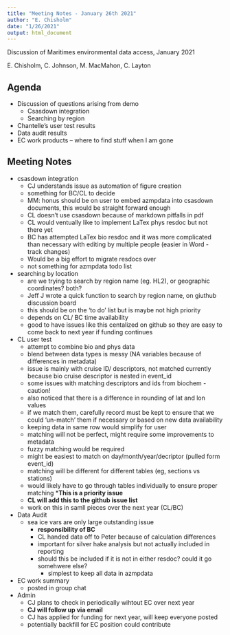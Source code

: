 ```yaml
---
title: "Meeting Notes - January 26th 2021"
author: "E. Chisholm"
date: "1/26/2021"
output: html_document
---
```


Discussion of Maritimes environmental data access, January 2021

 E. Chisholm, C. Johnson, M. MacMahon, C. Layton


## Agenda
*	Discussion of questions arising from demo
    * Csasdown integration
    * Searching by region
* Chantelle’s user test results
* Data audit results
*	EC work products – where to find stuff when I am gone



## Meeting Notes
* csasdown integration
  * CJ understands issue as automation of figure creation
  * something for BC/CL to decide
  * MM: honus should be on user to embed azmpdata into csasdown documents, this would be straight forward enough
  * CL doesn't use csasdown because of markdown pitfalls in pdf
  * CL would ventually like to implement LaTex phys resdoc but not there yet
  * BC has attempted LaTex bio resdoc and it was more complicated than necessary with editing by multiple people (easier in Word - track changes)
  * Would be a big effort to migrate resdocs over
  * not something for azmpdata todo list
  
* searching by location
  * are we trying to search by region name (eg. HL2), or geographic coordinates? both?
  * Jeff J wrote a quick function to search by region name, on giuthub discussion board
  * this should be on the 'to do' list but is maybe not high priority
  * depends on CL/ BC time availability
  * good to have issues like this centalized on github so they are easy to come back to next year if funding continues
  
* CL user test
  * attempt to combine bio and phys data
  * blend between data types is messy (NA variables because of differences in metadata)
  * issue is mainly with cruise ID/ descriptors, not matched currently because bio cruise descriptor is nested in event_id
  * some issues with matching descriptors and ids from biochem - caution!
  * also noticed that there is a difference in rounding of lat and lon values
  * if we match them, carefully record must be kept to ensure that we could 'un-match' them if necessary or based on new data availability
  * keeping data in same row would simplify for user
  * matching will not be perfect, might require some improvements to metadata
  * fuzzy matching would be required
  * might be easiest to match on day/month/year/decriptor (pulled form event_id)
  * matching will be different for different tables (eg, sections vs stations)
  * would likely have to go through tables individually to ensure proper matching
  *__This is a priority issue__
  * __CL will add this to the github issue list__
  * work on this in samll pieces over the next year (CL/BC)
  
* Data Audit
  * sea ice vars are only large outstanding issue
    * __responsibility of BC__
    * CL handed data off to Peter because of calculation differences
    * important for silver hake analysis but not actually included in reporting
    * should this be included if it is not in either resdoc? could it go somehwere else?
      * simplest to keep all data in azmpdata
    
* EC work summary
  * posted in group chat

* Admin
  * CJ plans to check in periodically wihtout EC over next year
  * __CJ will follow up via email__
  * CJ has applied for funding for next year, will keep everyone posted
  * potentially backfill for EC position could contribute
  
  
  
  
  
